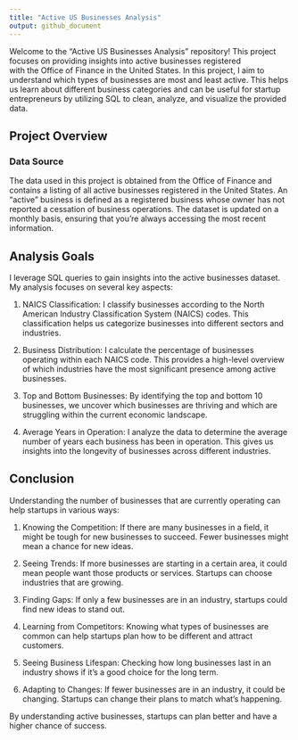 ```yaml
---
title: "Active US Businesses Analysis"
output: github_document
---
```


Welcome to the "Active US Businesses Analysis" repository! This project focuses on providing insights into active businesses registered \
with the Office of Finance in the United States. In this project, I aim to understand which types of businesses are most and least active. 
This helps us learn about different business categories and can be useful for startup entrepreneurs by utilizing SQL to clean, analyze, and visualize the provided data.

## Project Overview
### Data Source

The data used in this project is obtained from the Office of Finance and contains a listing of all active businesses registered in the United States. An "active" business is defined as a registered business whose owner has not reported a cessation of business operations. The dataset is updated on a monthly basis, ensuring that you're always accessing the most recent information.

## Analysis Goals

I leverage SQL queries to gain insights into the active businesses dataset. My analysis focuses on several key aspects:

1. NAICS Classification: I classify businesses according to the North American Industry Classification System (NAICS) codes. This classification helps us categorize businesses into different sectors and industries.

2. Business Distribution: I calculate the percentage of businesses operating within each NAICS code. This provides a high-level overview of which industries have the most significant presence among active businesses.

3. Top and Bottom Businesses: By identifying the top and bottom 10 businesses, we uncover which businesses are thriving and which are struggling within the current economic landscape.

4. Average Years in Operation: I analyze the data to determine the average number of years each business has been in operation. This gives us insights into the longevity of businesses across different industries.


## Conclusion


Understanding the number of businesses that are currently operating can help startups in various ways:

1. Knowing the Competition: If there are many businesses in a field, it might be tough for new businesses to succeed. Fewer businesses might mean a chance for new ideas.

2. Seeing Trends: If more businesses are starting in a certain area, it could mean people want those products or services. Startups can choose industries that are growing.

3. Finding Gaps: If only a few businesses are in an industry, startups could find new ideas to stand out.

4. Learning from Competitors: Knowing what types of businesses are common can help startups plan how to be different and attract customers.

5. Seeing Business Lifespan: Checking how long businesses last in an industry shows if it's a good choice for the long term.

6. Adapting to Changes: If fewer businesses are in an industry, it could be changing. Startups can change their plans to match what's happening.

By understanding active businesses, startups can plan better and have a higher chance of success.